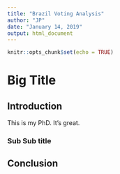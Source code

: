 ```yaml
---
title: "Brazil Voting Analysis"
author: "JP"
date: "January 14, 2019"
output: html_document
---
```


```r
knitr::opts_chunk$set(echo = TRUE)
```

# Big Title

## Introduction

This is my PhD. It's great.

### Sub Sub title
## Conclusion
